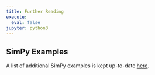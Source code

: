 ```yaml
---
title: Further Reading
execute:
  eval: false
jupyter: python3
---
```



## SimPy Examples

A list of additional SimPy examples is kept up-to-date [here](https://github.com/stars/Bergam0t/lists/simpy-examples).
